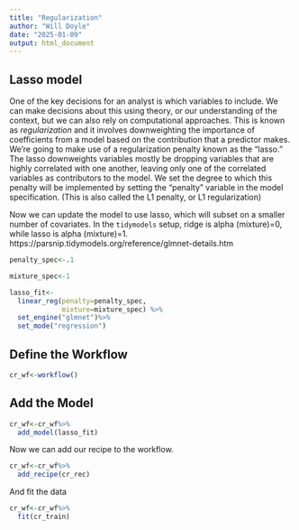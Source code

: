 ```yaml
---
title: "Regularization"
author: "Will Doyle"
date: "2025-01-09"
output: html_document
---
```




## Lasso model


One of the key decisions for an analyst is which variables to include. We can make decisions about this using theory, or our understanding of the context, but we can also rely on computational approaches. This is known as *regularization* and it involves downweighting the importance of coefficients from a model based on the contribution that a predictor makes. We're going to make use of a regularization penalty known as the "lasso." The lasso downweights variables mostly be dropping variables that are highly correlated with one another, leaving only one of the correlated variables as contributors to the model. We set the degree to which this penalty will be implemented by setting the "penalty" variable in the model specification. (This is also called the L1 penalty, or L1 regularization)


Now we can update the model to use lasso, which will subset on a smaller number of covariates. In the `tidymodels` setup, ridge is alpha (mixture)=0, while lasso is alpha (mixture)=1.   https://parsnip.tidymodels.org/reference/glmnet-details.htm
```r
penalty_spec<-.1

mixture_spec<-1

lasso_fit<- 
  linear_reg(penalty=penalty_spec,
             mixture=mixture_spec) %>% 
  set_engine("glmnet")%>%
  set_mode("regression")
```


## Define the Workflow

```r
cr_wf<-workflow()
```

## Add the Model

```r
cr_wf<-cr_wf%>%
  add_model(lasso_fit)
```


Now we can add our recipe to the workflow. 

```r
cr_wf<-cr_wf%>%
  add_recipe(cr_rec)
```

And fit the data


```r
cr_wf<-cr_wf%>%
  fit(cr_train)
```

